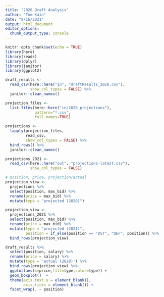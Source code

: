 ```yaml
---
title: "2020 Draft Analysis"
author: "Tom Kain"
date: "8/16/2021"
output: html_document
editor_options: 
  chunk_output_type: console
---
```


```r
knitr::opts_chunk$set(echo = TRUE)
library(here)
library(readr)
library(dplyr)
library(janitor)
library(ggplot2)
```


```r
draft_results <- 
  read_csv(here::here("in", "draftResults_2020.csv"),
           show_col_types = FALSE) %>% 
  janitor::clean_names()

projection_files <-
  list.files(here::here("in/2020_projections"),
             pattern="*.csv",
             full.names=TRUE)

projections <- 
  lapply(projection_files, 
         read_csv, 
         show_col_types = FALSE) %>% 
  bind_rows() %>% 
  janitor::clean_names()

projections_2021 <-
  read_csv(here::here("out", "projections-latest.csv"),
           show_col_types = FALSE)
```

```r

# position, price, projection/actual
projection_view <-
  projections %>% 
  select(position, max_bid) %>% 
  rename(price = max_bid) %>% 
  mutate(type = "projected (2020)")

projection_view <-
  projections_2021 %>% 
  select(position, max_bid) %>% 
  rename(price = max_bid) %>% 
  mutate(type = "projected (2021)",
         position = if_else(position == "DST", "DEF", position)) %>% 
  bind_rows(projection_view)

draft_results %>% 
  select(position, salary) %>% 
  rename(price = salary) %>% 
  mutate(type = 'actual (2020)') %>% 
  bind_rows(projection_view) %>% 
  ggplot(aes(x=price,fill=type,color=type)) +
  geom_boxplot()  +
  theme(axis.text.y = element_blank(),
        axis.ticks = element_blank()) +
  facet_wrap(. ~ position)
```
